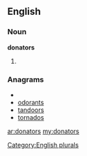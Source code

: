 ==English==

===Noun===
'''donators'''

# {{plural of|[[donator]]}}

===Anagrams===
* {{alphagram|adnoorst}}
* [[odorants#English|odorants]]
* [[tandoors#English|tandoors]]
* [[tornados#English|tornados]]


[[Category:English plurals]]

[[ar:donators]]
[[my:donators]]
